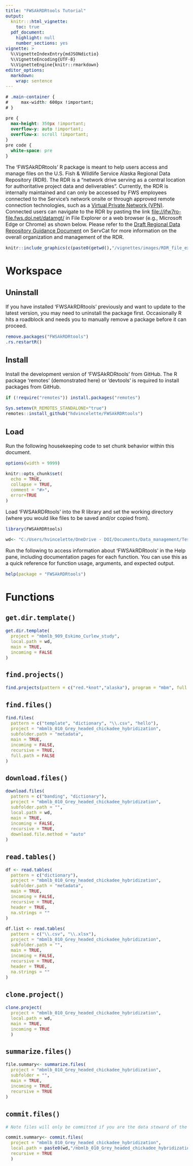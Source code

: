 ```yaml
---
title: "FWSAkRDRtools Tutorial"
output:
  knitr:::html_vignette:
    toc: true
  pdf_document:
    highlight: null
    number_sections: yes
vignette: >
  %\VignetteIndexEntry{mdJSONdictio}
  %\VignetteEncoding{UTF-8}
  %\VignetteEngine{knitr::rmarkdown}
editor_options:
  markdown:
    wrap: sentence
---
```


```{=html}
<style type="text/css">
  body{
  font-size: 12pt;
}
</style>
```
```css
# .main-container {
#     max-width: 600px !important;
# }

pre {
  max-height: 350px !important;
  overflow-y: auto !important;
  overflow-x: scroll !important;
}
pre code {
  white-space: pre
}
```

The 'FWSAkRDRtools' R package is meant to help users access and manage files on the U.S.
Fish & Wildlife Service Alaska Regional Data Repository (RDR).
The RDR is a "network drive serving as a central location for authoritative project data and deliverables".
Currently, the RDR is internally maintained and can only be accessed by FWS employees connected to the Service’s network onsite or through approved remote connection technologies, such as a [Virtual Private Network (VPN)](https://doimspp.sharepoint.com/sites/fws-FF10T00000/SitePages/GlobalProtect-Secure-Technology-Application.aspx).
Connected users can navigate to the RDR by pasting the link <file://ifw7ro-file.fws.doi.net/datamgt/> in File Explorer or a web browser (e.g., Microsoft Edge or Chrome) as shown below.
Please refer to the [Draft Regional Data Repository Guidance Document](https://ecos.fws.gov/ServCat/Reference/Profile/150400) on ServCat for more information on the overall organization and management of the RDR.

```r
knitr::include_graphics(c(paste0(getwd(),"/vignettes/images/RDR_file_explorer.png"),paste0(getwd(),"https://github.com/hdvincelette/FWSAkRDRtools/tree/main/vignettes/images/RDR_web_browser.png")), error = FALSE)
```

# Workspace

## Uninstall

If you have installed 'FWSAkRDRtools' previously and want to update to the latest version, you may need to uninstall the package first.
Occasionally R hits a roadblock and needs you to manually remove a package before it can proceed.

```r
remove.packages("FWSAkRDRtools")
.rs.restartR()
```

## Install

Install the development version of 'FWSAkRDRtools' from GitHub.
The R package 'remotes' (demonstrated here) or 'devtools' is required to install packages from GitHub.

```r
if (!require("remotes")) install.packages("remotes")

Sys.setenv(R_REMOTES_STANDALONE="true")
remotes::install_github("hdvincelette/FWSAkRDRtools")

```

## Load

Run the following housekeeping code to set chunk behavior within this document.

```r
options(width = 9999)

knitr::opts_chunk$set(
  echo = TRUE,
  collapse = TRUE,
  comment = "#>",
  error=TRUE
)

```

Load 'FWSAkRDRtools' into the R library and set the working directory (where you would like files to be saved and/or copied from).

```r
library(FWSAkRDRtools)

wd<- "C:/Users/hvincelette/OneDrive - DOI/Documents/Data_management/Test"

```

Run the following to access information about 'FWSAkRDRtools' in the Help pane, including documentation pages for each function.
You can use this as a quick reference for function usage, arguments, and expected output.

```r

help(package = "FWSAkRDRtools")

```

# Functions

## `get.dir.template()`

```r

get.dir.template(
  project = "mbmlb_909_Eskimo_Curlew_study",
  local.path = wd,
  main = TRUE,
  incoming = FALSE
)

```

## `find.projects()`

```r

find.projects(pattern = c("red.*knot","alaska"), program = "mbm", full.path = FALSE)

```

## `find.files()`

```r

find.files(
  pattern = c("template", "dictionary", "\\.csv", "hello"),
  project = "mbmlb_010_Grey_headed_chickadee_hybridization",
  subfolder.path = "metadata",
  main = TRUE,
  incoming = FALSE,
  recursive = TRUE,
  full.path = FALSE
)

```

## `download.files()`

```r

download.files(
  pattern = c("banding", "dictionary"),
  project = "mbmlb_010_Grey_headed_chickadee_hybridization",
  subfolder.path = "",
  local.path = wd,
  main = TRUE,
  incoming = FALSE,
  recursive = TRUE,
  download.file.method = "auto"
)

```

## `read.tables()`

```r

df <- read.tables(
  pattern = c("dictionary"),
  project = "mbmlb_010_Grey_headed_chickadee_hybridization",
  subfolder.path = "metadata",
  main = TRUE,
  incoming = FALSE,
  recursive = TRUE,
  header = TRUE,
  na.strings = ""
)

df.list <- read.tables(
  pattern = c("\\.csv", "\\.xlsx"),
  project = "mbmlb_010_Grey_headed_chickadee_hybridization",
  subfolder.path = "",
  main = TRUE,
  incoming = FALSE,
  recursive = TRUE,
  header = TRUE,
  na.strings = ""
)

```

## `clone.project()`

```r

clone.project(
  project = "mbmlb_010_Grey_headed_chickadee_hybridization",
  local.path = wd,
  main = TRUE,
  incoming = TRUE
  )

```

## `summarize.files()`

```r

file.summary<- summarize.files(
  project = "mbmlb_010_Grey_headed_chickadee_hybridization",
  subfolder = "",
  main = TRUE,
  incoming = TRUE,
  recursive = TRUE
)
```

## `commit.files()`

```r
# Note files will only be committed if you are the data steward of the project. Refer to the Data Manager to understand your project roles.

commit.summary<- commit.files(
  project = "mbmlb_010_Grey_headed_chickadee_hybridization",
  local.path = paste0(wd,"/mbmlb_010_Grey_headed_chickadee_hybridization"),
  recursive = TRUE
  )

```
